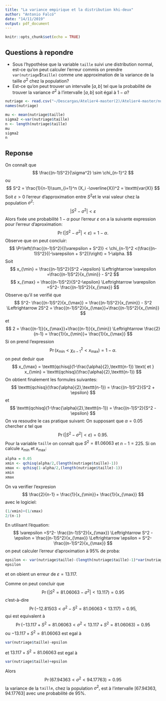 ```yaml
---
title: "La variance empirique et la distribution khi-deux"
author: "Antonio Falcó"
date: "14/11/2019"
output: pdf_document
---
```


```r
knitr::opts_chunk$set(echo = TRUE)
```
## Questions à repondre

 - Sous l'hypothèse que la variable $\texttt{taille}$ suivi une distribution normal, est-ce qu'on peut calculer l'erreur commis on prendre $\texttt{var(nutriage}\$\texttt{taille)}$ comme une approximation
de la variance de la taille $\sigma^2$ chez la population?
- Est-ce qu'on peut trouver un intervalle $[a,b]$ tel que la probabilité de trouver la variance $\sigma^2$ à l'intervalle $[a,b]$ soit égal à $1-\alpha?$

```r
nutriage <- read.csv("~/Descargas/Atelier4-master(2)/Atelier4-master/nutriage.csv")
names(nutriage)
```

```r
mu <- mean(nutriage$taille)
sigma2 <-var(nutriage$taille)
n <- length(nutriage$taille)
mu
sigma2
n
```

## Reponse

On connaît que 
$$
\frac{(n-1)S^2}{\sigma^2} \sim \chi_{n-1}^2
$$
ou
$$
S^2 = \frac{1}{n-1}\sum_{i=1}^n (X_i -\overline{X})^2 = \texttt{var(X)}
$$
Soit $\varepsilon >0$ l'erreur d'approximation entre $S^2$et le vrai valeur chez la population $\sigma^2$:
$$
|S^2- \sigma^2| < \varepsilon 
$$
Alors fixée une probabilité $1-\alpha$  pour l'erreur $\varepsilon$ on a la suivante expression pour l'erreur d'aproximation:
$$
\Pr(|S^2- \sigma^2| < \varepsilon )=1-\alpha.
$$
Observe que
\begin{align*}
\Pr(|S^2- \sigma^2| < \varepsilon ) & = \Pr(-\varepsilon < \sigma^2 - S^2 < \varepsilon) \\
& = \Pr(-\varepsilon + S^2 < \sigma^2  < \varepsilon+- S^2) \\
& =  \Pr\left(\frac{(-\varepsilon + S^2)}{(n-1)S^2} < \frac{\sigma^2}{(n-1)S^2}  <(\frac{(\varepsilon + S^2)}{(n-1)S^2}\right) \\
& = \Pr\left(\frac{(n-1)S^2}{(\varepsilon + S^2)} < \frac{(n-1)S^2}{\sigma^2}  <(\frac{(n-1)S^2}{(-\varepsilon + S^2)}\right)
\end{align*}
on peut concluir:
$$
\Pr\left(\frac{(n-1)S^2}{(\varepsilon + S^2)} < \chi_{n-1}^2  <(\frac{(n-1)S^2}{(-\varepsilon + S^2)}\right) = 1-\alpha.
$$
Soit
$$
x_{\min} = \frac{(n-1)S^2}{S^2 +\epsilon} \Leftrightarrow \varepsilon =\frac{(n-1)S^2}{x_{\min}} - S^2
$$
$$
x_{\max} = \frac{(n-1)S^2}{S^2-\epsilon} \Leftrightarrow \varepsilon =S^2- \frac{(n-1)S^2}{x_{\max}}
$$
Observe qu'il se verifié que
$$
S^2- \frac{(n-1)S^2}{x_{\max}} = \frac{(n-1)S^2}{x_{\min}} - S^2 \Leftrightarrow 2S^2 = \frac{(n-1)S^2}{x_{\max}}+\frac{(n-1)S^2}{x_{\min}} 
$$
et
$$
2 = \frac{(n-1)}{x_{\max}}+\frac{(n-1)}{x_{\min}} \Leftrightarrow \frac{2}{n-1} = \frac{1}{x_{\min}}+ \frac{1}{x_{\max}}
$$
Si on prend l'expression
$$
\Pr\left(x_{\min} < \chi_{n-1}^2  < x_{\max}\right) = 1-\alpha.
$$
on peut deduir que
$$
x_{\max} = \texttt{qchisq}(1-\frac{\alpha}{2},\texttt{n-1}) \text{ et }
x_{\min} = \texttt{qchisq}(\frac{\alpha}{2},\texttt{n-1})
$$
On obtient finalement les formules suivantes:
$$
\texttt{qchisq}(\frac{\alpha}{2},\texttt{n-1}) =  \frac{(n-1)S^2}{S^2 + \epsilon}
$$
et
$$
\texttt{qchisq}(1-\frac{\alpha}{2},\texttt{n-1}) =  \frac{(n-1)S^2}{S^2 -\epsilon}
$$
On va resoudre le cas pratique suivant: On supposant que $\alpha=0.05$ chercher $\varepsilon$ tel que 
$$
\Pr(|S^2- \sigma^2| < \varepsilon )=0.95.
$$
Pour la variable $\texttt{taille}$ on connaît que $S^2=81.06063$ et $n-1=225.$ Si on calcule $x_{\min}$ et $x_{\max}:$
```r
alpha = 0.05
xmin <- qchisq(alpha/2,(length(nutriage$taille)-1))
xmax <- qchisq(1-alpha/2,(length(nutriage$taille)-1))
xmin
xmax
```
On va verifier l'expresion
$$
\frac{2}{n-1} = \frac{1}{x_{\min}}+ \frac{1}{x_{\max}}
$$
avec le logiciel:
```r
(1/xmin)+(1/xmax)
2/(n-1)
```
En utilisant l'équation:
$$
\varepsilon =S^2- \frac{(n-1)S^2}{x_{\max}} \Leftrightarrow
S^2 - \epsilon = \frac{(n-1)S^2}{x_{\max}} \Leftrightarrow \epsilon = S^2- \frac{(n-1)S^2}{x_{\max}}
$$
on peut calculer l'erreur d'aproximation à $95\%$ de proba:
```r
epsilon <- var(nutriage$taille)-(length(nutriage$taille)-1)*var(nutriage$taille)/xmax
epsilon
```
et on obient un erreur de $\varepsilon=13.117.$ 

Comme on peut concluir que
$$
\Pr(|S^2=81.06063 - \sigma^2| < 13.117) = 0.95
$$
c'est-à-dire
$$
\Pr(-12.81503 < \sigma^2  - S^2=81.06063 < 13.117) = 0.95,
$$
qui est equivalent à
$$
\Pr(-13.117 + S^2=81.06063 < \sigma^2  < 13.117 + S^2=81.06063) = 0.95
$$
ou $-13.117 + S^2=81.06063$ est egal à
```r
var(nutriage$taille)-epsilon
```
et $13.117 + S^2=81.06063$ est egal à
```r
var(nutriage$taille)+epsilon
```
Alors
$$
\Pr(67.94363 < \sigma^2 < 94.17763) = 0.95
$$
la variance de la $\texttt{taille},$ chez la population $\sigma^2,$ est à l'intervalle $[67.94363,94.17763]$ avec une probabilité de $95\%.$